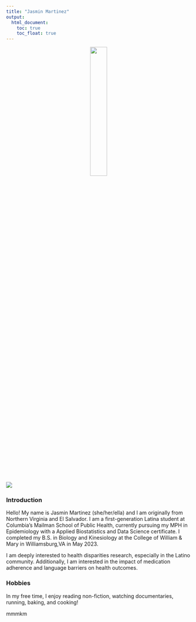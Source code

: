 ```yaml
---
title: "Jasmin Martinez"
output: 
  html_document:
    toc: true
    toc_float: true
---
```


<div style="text-align: center;">
   <img src="headshot.JPG" style="width:30%">
</div>

![](headshot.JPG)

### Introduction
Hello! My name is Jasmin Martinez (she/her/ella) and I am originally from Northern Virginia and El Salvador. I am a first-generation Latina student at Columbia’s Mailman School of Public Health, currently pursuing my MPH in Epidemiology with a Applied Biostatistics and Data Science certificate. I completed my B.S. in Biology and Kinesiology at the College of William & Mary in Williamsburg,VA in May 2023. 

I am deeply interested to health disparities research, especially in the Latino community. Additionally, I am interested in the impact of medication adherence and language barriers on health outcomes. 

### Hobbies
In my free time, I enjoy reading non-fiction, watching documentaries, running, baking, and cooking!

mmmkm
